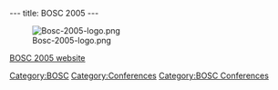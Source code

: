 ---
title: BOSC 2005
---

[[Image:Bosc-2005-logo.png]]

[http://open-bio.org/bosc2005 BOSC 2005 website]

[[Category:BOSC]] [[Category:Conferences]]
[[Category:BOSC Conferences]]
